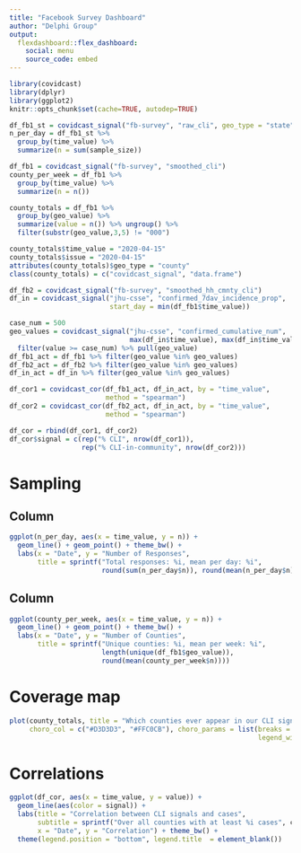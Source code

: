 ```yaml
---
title: "Facebook Survey Dashboard"
author: "Delphi Group"
output:
  flexdashboard::flex_dashboard:
    social: menu
    source_code: embed
---
```


```r
library(covidcast)
library(dplyr)
library(ggplot2)
knitr::opts_chunk$set(cache=TRUE, autodep=TRUE)

df_fb1_st = covidcast_signal("fb-survey", "raw_cli", geo_type = "state")
n_per_day = df_fb1_st %>% 
  group_by(time_value) %>% 
  summarize(n = sum(sample_size)) 

df_fb1 = covidcast_signal("fb-survey", "smoothed_cli")
county_per_week = df_fb1 %>% 
  group_by(time_value) %>%
  summarize(n = n())

county_totals = df_fb1 %>% 
  group_by(geo_value) %>%
  summarize(value = n()) %>% ungroup() %>%
  filter(substr(geo_value,3,5) != "000") 

county_totals$time_value = "2020-04-15"
county_totals$issue = "2020-04-15"
attributes(county_totals)$geo_type = "county"
class(county_totals) = c("covidcast_signal", "data.frame")

df_fb2 = covidcast_signal("fb-survey", "smoothed_hh_cmnty_cli")
df_in = covidcast_signal("jhu-csse", "confirmed_7dav_incidence_prop", 
                         start_day = min(df_fb1$time_value))

case_num = 500
geo_values = covidcast_signal("jhu-csse", "confirmed_cumulative_num",
                              max(df_in$time_value), max(df_in$time_value)) %>%
  filter(value >= case_num) %>% pull(geo_value)
df_fb1_act = df_fb1 %>% filter(geo_value %in% geo_values)
df_fb2_act = df_fb2 %>% filter(geo_value %in% geo_values)
df_in_act = df_in %>% filter(geo_value %in% geo_values)

df_cor1 = covidcast_cor(df_fb1_act, df_in_act, by = "time_value",
                        method = "spearman")
df_cor2 = covidcast_cor(df_fb2_act, df_in_act, by = "time_value",
                        method = "spearman")

df_cor = rbind(df_cor1, df_cor2)
df_cor$signal = c(rep("% CLI", nrow(df_cor1)), 
                  rep("% CLI-in-community", nrow(df_cor2)))
```

Sampling
=====================

Column
----------------------

```r

ggplot(n_per_day, aes(x = time_value, y = n)) + 
  geom_line() + geom_point() + theme_bw() + 
  labs(x = "Date", y = "Number of Responses",
       title = sprintf("Total responses: %i, mean per day: %i", 
                       round(sum(n_per_day$n)), round(mean(n_per_day$n))))
```

Column
------------------


```r
ggplot(county_per_week, aes(x = time_value, y = n)) + 
  geom_line() + geom_point() + theme_bw() + 
  labs(x = "Date", y = "Number of Counties", 
       title = sprintf("Unique counties: %i, mean per week: %i", 
                       length(unique(df_fb1$geo_value)), 
                       round(mean(county_per_week$n))))
```

Coverage map
======


```r
plot(county_totals, title = "Which counties ever appear in our CLI signals?",
     choro_col = c("#D3D3D3", "#FFC0CB"), choro_params = list(breaks = c(0, 1), 
                                                              legend_width = 5))
```

Correlations
=====================


```r
ggplot(df_cor, aes(x = time_value, y = value)) + 
  geom_line(aes(color = signal)) + 
  labs(title = "Correlation between CLI signals and cases",
       subtitle = sprintf("Over all counties with at least %i cases", case_num),
       x = "Date", y = "Correlation") + theme_bw() +
  theme(legend.position = "bottom", legend.title  = element_blank())
```